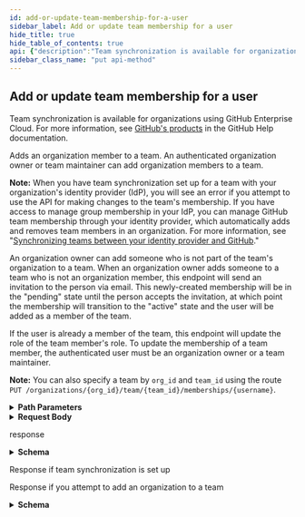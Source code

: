 ```yaml
---
id: add-or-update-team-membership-for-a-user
sidebar_label: Add or update team membership for a user
hide_title: true
hide_table_of_contents: true
api: {"description":"Team synchronization is available for organizations using GitHub Enterprise Cloud. For more information, see [GitHub's products](https://help.github.com/github/getting-started-with-github/githubs-products) in the GitHub Help documentation.\n\nAdds an organization member to a team. An authenticated organization owner or team maintainer can add organization members to a team.\n\n**Note:** When you have team synchronization set up for a team with your organization's identity provider (IdP), you will see an error if you attempt to use the API for making changes to the team's membership. If you have access to manage group membership in your IdP, you can manage GitHub team membership through your identity provider, which automatically adds and removes team members in an organization. For more information, see \"[Synchronizing teams between your identity provider and GitHub](https://help.github.com/articles/synchronizing-teams-between-your-identity-provider-and-github/).\"\n\nAn organization owner can add someone who is not part of the team's organization to a team. When an organization owner adds someone to a team who is not an organization member, this endpoint will send an invitation to the person via email. This newly-created membership will be in the \"pending\" state until the person accepts the invitation, at which point the membership will transition to the \"active\" state and the user will be added as a member of the team.\n\nIf the user is already a member of the team, this endpoint will update the role of the team member's role. To update the membership of a team member, the authenticated user must be an organization owner or a team maintainer.\n\n**Note:** You can also specify a team by `org_id` and `team_id` using the route `PUT /organizations/{org_id}/team/{team_id}/memberships/{username}`.","externalDocs":{"description":"API method documentation","url":"https://docs.github.com/rest/reference/teams#add-or-update-team-membership-for-a-user"},"operationId":"teams/add-or-update-membership-for-user-in-org","parameters":[{"in":"path","name":"org","required":true,"schema":{"type":"string"}},{"description":"team_slug parameter","in":"path","name":"team_slug","required":true,"schema":{"type":"string"}},{"in":"path","name":"username","required":true,"schema":{"type":"string"}}],"requestBody":{"content":{"application/json":{"schema":{"properties":{"role":{"default":"member","description":"The role that this user should have in the team. Can be one of:  \n\\* `member` - a normal member of the team.  \n\\* `maintainer` - a team maintainer. Able to add/remove other team members, promote other team members to team maintainer, and edit the team's name and description.","enum":["member","maintainer"],"type":"string"}},"type":"object"}}}},"responses":{"200":{"content":{"application/json":{"examples":{"response-if-users-membership-with-team-is-now-active":{"summary":"Response if user's membership with team is now active","value":{"role":"member","state":"active","url":"https://api.github.com/teams/1/memberships/octocat"}},"response-if-users-membership-with-team-is-now-pending":{"summary":"Response if user's membership with team is now pending","value":{"role":"member","state":"pending","url":"https://api.github.com/teams/1/memberships/octocat"}}},"schema":{"description":"Team Membership","properties":{"role":{"default":"member","description":"The role of the user in the team.","enum":["member","maintainer"],"example":"member","type":"string"},"state":{"type":"string"},"url":{"format":"uri","type":"string"}},"required":["role","state","url"],"title":"Team Membership","type":"object"}}},"description":"response"},"403":{"description":"Response if team synchronization is set up"},"422":{"content":{"application/json":{"examples":{"response-if-you-attempt-to-add-an-organization-to-a-team":{"value":{"errors":[{"code":"org","field":"user","resource":"TeamMember"}],"message":"Cannot add an organization as a member."}}},"schema":{"properties":{"errors":{"items":{"properties":{"code":{"type":"string"},"field":{"type":"string"},"resource":{"type":"string"}},"type":"object"},"type":"array"},"message":{"type":"string"}},"type":"object"}}},"description":"Response if you attempt to add an organization to a team"}},"tags":["teams"],"x-github":{"category":"teams","enabledForGitHubApps":true,"githubCloudOnly":false,"previews":[],"subcategory":"members"},"method":"put","path":"/orgs/{org}/teams/{team_slug}/memberships/{username}","servers":[{"url":"https://api.github.com"}],"jsonRequestBodyExample":{"role":"member"},"info":{"contact":{"name":"Support","url":"https://support.github.com/contact"},"description":"GitHub's v3 REST API.","license":{"name":"MIT","url":"https://spdx.org/licenses/MIT"},"termsOfService":"https://docs.github.com/articles/github-terms-of-service","title":"GitHub v3 REST API","version":"1.1.4","x-apisguru-categories":["collaboration","developer_tools"],"x-logo":{"url":"https://twitter.com/github/profile_image?size=original"},"x-origin":[{"format":"openapi","url":"https://raw.githubusercontent.com/github/rest-api-description/main/descriptions/api.github.com/api.github.com.json","version":"3.0"}],"x-providerName":"github.com"},"postman":{"name":"Add or update team membership for a user","description":{"content":"Team synchronization is available for organizations using GitHub Enterprise Cloud. For more information, see [GitHub's products](https://help.github.com/github/getting-started-with-github/githubs-products) in the GitHub Help documentation.\n\nAdds an organization member to a team. An authenticated organization owner or team maintainer can add organization members to a team.\n\n**Note:** When you have team synchronization set up for a team with your organization's identity provider (IdP), you will see an error if you attempt to use the API for making changes to the team's membership. If you have access to manage group membership in your IdP, you can manage GitHub team membership through your identity provider, which automatically adds and removes team members in an organization. For more information, see \"[Synchronizing teams between your identity provider and GitHub](https://help.github.com/articles/synchronizing-teams-between-your-identity-provider-and-github/).\"\n\nAn organization owner can add someone who is not part of the team's organization to a team. When an organization owner adds someone to a team who is not an organization member, this endpoint will send an invitation to the person via email. This newly-created membership will be in the \"pending\" state until the person accepts the invitation, at which point the membership will transition to the \"active\" state and the user will be added as a member of the team.\n\nIf the user is already a member of the team, this endpoint will update the role of the team member's role. To update the membership of a team member, the authenticated user must be an organization owner or a team maintainer.\n\n**Note:** You can also specify a team by `org_id` and `team_id` using the route `PUT /organizations/{org_id}/team/{team_id}/memberships/{username}`.","type":"text/plain"},"url":{"path":["orgs",":org","teams",":team_slug","memberships",":username"],"host":["{{baseUrl}}"],"query":[],"variable":[{"disabled":false,"description":{"content":"(Required) ","type":"text/plain"},"type":"any","value":"","key":"org"},{"disabled":false,"description":{"content":"(Required) team_slug parameter","type":"text/plain"},"type":"any","value":"","key":"team_slug"},{"disabled":false,"description":{"content":"(Required) ","type":"text/plain"},"type":"any","value":"","key":"username"}]},"header":[{"key":"Content-Type","value":"application/json"},{"key":"Accept","value":"application/json"}],"method":"PUT","body":{"mode":"raw","raw":"\"\"","options":{"raw":{"language":"json"}}}}}
sidebar_class_name: "put api-method"
---
```



## Add or update team membership for a user



Team synchronization is available for organizations using GitHub Enterprise Cloud. For more information, see [GitHub&#39;s products](https://help.github.com/github/getting-started-with-github/githubs-products) in the GitHub Help documentation.

Adds an organization member to a team. An authenticated organization owner or team maintainer can add organization members to a team.

**Note:** When you have team synchronization set up for a team with your organization&#39;s identity provider (IdP), you will see an error if you attempt to use the API for making changes to the team&#39;s membership. If you have access to manage group membership in your IdP, you can manage GitHub team membership through your identity provider, which automatically adds and removes team members in an organization. For more information, see &quot;[Synchronizing teams between your identity provider and GitHub](https://help.github.com/articles/synchronizing-teams-between-your-identity-provider-and-github/).&quot;

An organization owner can add someone who is not part of the team&#39;s organization to a team. When an organization owner adds someone to a team who is not an organization member, this endpoint will send an invitation to the person via email. This newly-created membership will be in the &quot;pending&quot; state until the person accepts the invitation, at which point the membership will transition to the &quot;active&quot; state and the user will be added as a member of the team.

If the user is already a member of the team, this endpoint will update the role of the team member&#39;s role. To update the membership of a team member, the authenticated user must be an organization owner or a team maintainer.

**Note:** You can also specify a team by `org_id` and `team_id` using the route `PUT /organizations/{org_id}/team/{team_id}/memberships/{username}`.

<details style={{"marginBottom":"1rem"}}><summary style={{}}><strong>Path Parameters</strong></summary><div><ul><ParamsItem className={"paramsItem"} param={{"in":"path","name":"org","required":true,"schema":{"type":"string"}}}></ParamsItem><ParamsItem className={"paramsItem"} param={{"description":"team_slug parameter","in":"path","name":"team_slug","required":true,"schema":{"type":"string"}}}></ParamsItem><ParamsItem className={"paramsItem"} param={{"in":"path","name":"username","required":true,"schema":{"type":"string"}}}></ParamsItem></ul></div></details><details style={{}}><summary style={{"textAlign":"left"}}><strong>Request Body</strong></summary><div style={{"textAlign":"left","marginLeft":"1rem"}}></div><ul style={{"marginLeft":"1rem"}}><SchemaItem collapsible={false} name={"role"} required={false} schemaDescription={"The role that this user should have in the team. Can be one of:  \n\\* `member` - a normal member of the team.  \n\\* `maintainer` - a team maintainer. Able to add/remove other team members, promote other team members to team maintainer, and edit the team's name and description."} schemaName={"string"} qualifierMessage={"**Possible values:** [`member`, `maintainer`]"}></SchemaItem></ul></details><div><ApiTabs><TabItem label={"200"} value={"200"}><div>

response

</div><div><details style={{}}><summary style={{"textAlign":"left"}}><strong>Schema</strong></summary><div style={{"textAlign":"left","marginLeft":"1rem"}}></div><ul style={{"marginLeft":"1rem"}}><SchemaItem collapsible={false} name={"role"} required={true} schemaDescription={"The role of the user in the team."} schemaName={"string"} qualifierMessage={"**Possible values:** [`member`, `maintainer`]"}></SchemaItem><SchemaItem collapsible={false} name={"state"} required={true} schemaDescription={undefined} schemaName={"string"} qualifierMessage={undefined}></SchemaItem><SchemaItem collapsible={false} name={"url"} required={true} schemaDescription={undefined} schemaName={"uri"} qualifierMessage={undefined}></SchemaItem></ul></details></div></TabItem><TabItem label={"403"} value={"403"}><div>

Response if team synchronization is set up

</div><div></div></TabItem><TabItem label={"422"} value={"422"}><div>

Response if you attempt to add an organization to a team

</div><div><details style={{}}><summary style={{"textAlign":"left"}}><strong>Schema</strong></summary><div style={{"textAlign":"left","marginLeft":"1rem"}}></div><ul style={{"marginLeft":"1rem"}}><SchemaItem collapsible={true} className={"schemaItem"}><details style={{}}><summary style={{}}><strong>errors</strong><span style={{"opacity":"0.6"}}> object[]</span></summary><div style={{"marginLeft":"1rem"}}><ul><SchemaItem collapsible={false} name={"code"} required={false} schemaDescription={undefined} schemaName={"string"} qualifierMessage={undefined}></SchemaItem><SchemaItem collapsible={false} name={"field"} required={false} schemaDescription={undefined} schemaName={"string"} qualifierMessage={undefined}></SchemaItem><SchemaItem collapsible={false} name={"resource"} required={false} schemaDescription={undefined} schemaName={"string"} qualifierMessage={undefined}></SchemaItem></ul></div></details></SchemaItem><SchemaItem collapsible={false} name={"message"} required={false} schemaDescription={undefined} schemaName={"string"} qualifierMessage={undefined}></SchemaItem></ul></details></div></TabItem></ApiTabs></div>
      